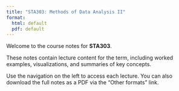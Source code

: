 ```yaml
---
title: "STA303: Methods of Data Analysis II"
format:
  html: default
  pdf: default
---
```


Welcome to the course notes for **STA303**.

These notes contain lecture content for the term, including worked examples, visualizations, and summaries of key concepts.

Use the navigation on the left to access each lecture. You can also download the full notes as a PDF via the "Other formats" link.
